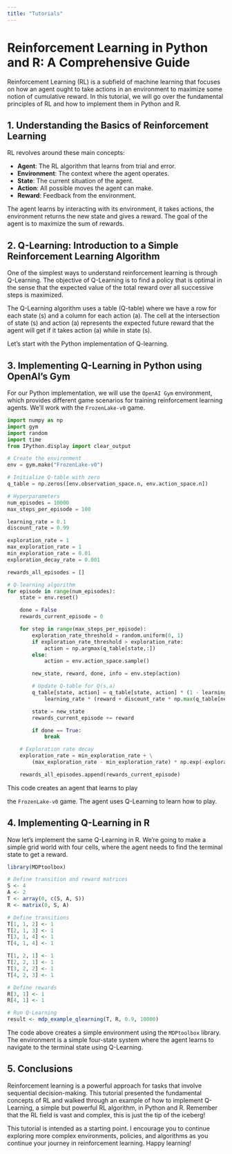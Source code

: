 ```yaml
---
title: "Tutorials"
---
```

# Reinforcement Learning in Python and R: A Comprehensive Guide

Reinforcement Learning (RL) is a subfield of machine learning that focuses on how an agent ought to take actions in an environment to maximize some notion of cumulative reward. In this tutorial, we will go over the fundamental principles of RL and how to implement them in Python and R.

## 1. Understanding the Basics of Reinforcement Learning

RL revolves around these main concepts:

- **Agent**: The RL algorithm that learns from trial and error.
- **Environment**: The context where the agent operates.
- **State**: The current situation of the agent.
- **Action**: All possible moves the agent can make.
- **Reward**: Feedback from the environment.

The agent learns by interacting with its environment, it takes actions, the environment returns the new state and gives a reward. The goal of the agent is to maximize the sum of rewards.

## 2. Q-Learning: Introduction to a Simple Reinforcement Learning Algorithm

One of the simplest ways to understand reinforcement learning is through Q-Learning. The objective of Q-Learning is to find a policy that is optimal in the sense that the expected value of the total reward over all successive steps is maximized.

The Q-Learning algorithm uses a table (Q-table) where we have a row for each state (s) and a column for each action (a). The cell at the intersection of state (s) and action (a) represents the expected future reward that the agent will get if it takes action (a) while in state (s).

Let's start with the Python implementation of Q-learning.

## 3. Implementing Q-Learning in Python using OpenAI's Gym

For our Python implementation, we will use the `OpenAI Gym` environment, which provides different game scenarios for training reinforcement learning agents. We'll work with the `FrozenLake-v0` game.

```python
import numpy as np
import gym
import random
import time
from IPython.display import clear_output

# Create the environment
env = gym.make("FrozenLake-v0")

# Initialize Q-table with zero
q_table = np.zeros([env.observation_space.n, env.action_space.n])

# Hyperparameters
num_episodes = 10000
max_steps_per_episode = 100

learning_rate = 0.1
discount_rate = 0.99

exploration_rate = 1
max_exploration_rate = 1
min_exploration_rate = 0.01
exploration_decay_rate = 0.001

rewards_all_episodes = []

# Q-learning algorithm
for episode in range(num_episodes):
    state = env.reset()

    done = False
    rewards_current_episode = 0

    for step in range(max_steps_per_episode): 
        exploration_rate_threshold = random.uniform(0, 1)
        if exploration_rate_threshold > exploration_rate:
            action = np.argmax(q_table[state,:]) 
        else:
            action = env.action_space.sample()

        new_state, reward, done, info = env.step(action)

        # Update Q-table for Q(s,a)
        q_table[state, action] = q_table[state, action] * (1 - learning_rate) + \
            learning_rate * (reward + discount_rate * np.max(q_table[new_state, :]))

        state = new_state
        rewards_current_episode += reward 

        if done == True: 
            break

    # Exploration rate decay
    exploration_rate = min_exploration_rate + \
        (max_exploration_rate - min_exploration_rate) * np.exp(-exploration_decay_rate*episode)

    rewards_all_episodes.append(rewards_current_episode)
```
This code creates an agent that learns to play

 the `FrozenLake-v0` game. The agent uses Q-Learning to learn how to play.

## 4. Implementing Q-Learning in R

Now let's implement the same Q-Learning in R. We're going to make a simple grid world with four cells, where the agent needs to find the terminal state to get a reward.

```R
library(MDPtoolbox)

# Define transition and reward matrices
S <- 4
A <- 2
T <- array(0, c(S, A, S))
R <- matrix(0, S, A)

# Define transitions
T[1, 1, 2] <- 1
T[2, 1, 3] <- 1
T[3, 1, 4] <- 1
T[4, 1, 4] <- 1

T[1, 2, 1] <- 1
T[2, 2, 1] <- 1
T[3, 2, 2] <- 1
T[4, 2, 3] <- 1

# Define rewards
R[3, 1] <- 1
R[4, 1] <- 1

# Run Q-Learning
result <- mdp_example_qlearning(T, R, 0.9, 10000)
```
The code above creates a simple environment using the `MDPtoolbox` library. The environment is a simple four-state system where the agent learns to navigate to the terminal state using Q-Learning.

## 5. Conclusions

Reinforcement learning is a powerful approach for tasks that involve sequential decision-making. This tutorial presented the fundamental concepts of RL and walked through an example of how to implement Q-Learning, a simple but powerful RL algorithm, in Python and R. Remember that the RL field is vast and complex, this is just the tip of the iceberg!

This tutorial is intended as a starting point. I encourage you to continue exploring more complex environments, policies, and algorithms as you continue your journey in reinforcement learning. Happy learning!
